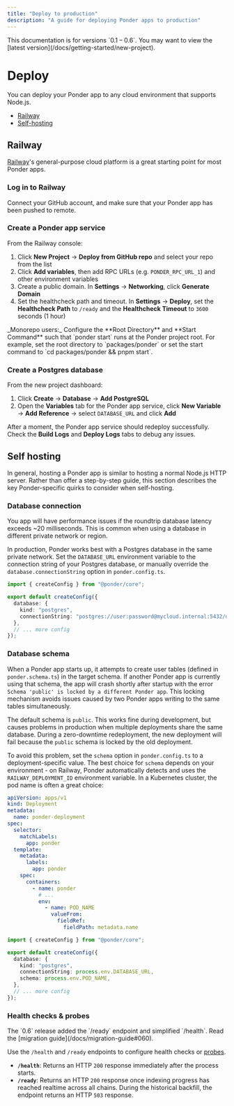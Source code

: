 ```yaml
---
title: "Deploy to production"
description: "A guide for deploying Ponder apps to production"
---
```



<Callout type="warning">
  This documentation is for versions `0.1 – 0.6`. You may want to view the
  [latest version](/docs/getting-started/new-project).
</Callout>

# Deploy

You can deploy your Ponder app to any cloud environment that supports Node.js.

- [Railway](#railway)
- [Self-hosting](#self-hosting)

## Railway

[Railway](https://railway.app)'s general-purpose cloud platform is a great starting point for most Ponder apps.

<Steps>

### Log in to Railway

Connect your GitHub account, and make sure that your Ponder app has been pushed to remote.

### Create a Ponder app service

From the Railway console:

1. Click **New Project** → **Deploy from GitHub repo** and select your repo from the list
2. Click **Add variables**, then add RPC URLs (e.g. `PONDER_RPC_URL_1`) and other environment variables
3. Create a public domain. In **Settings** → **Networking**, click **Generate Domain**
4. Set the healthcheck path and timeout. In **Settings** → **Deploy**, set the **Healthcheck Path** to `/ready` and the **Healthcheck Timeout** to `3600` seconds (1 hour)

<Callout type="warning">
  _Monorepo users:_ Configure the **Root Directory** and **Start Command** such
  that `ponder start` runs at the Ponder project root. For example, set the root
  directory to `packages/ponder` or set the start command to `cd packages/ponder
  && pnpm start`.
</Callout>

### Create a Postgres database

From the new project dashboard:

1. Click **Create** → **Database** → **Add PostgreSQL**
2. Open the **Variables** tab for the Ponder app service, click **New Variable** → **Add Reference** → select `DATABASE_URL` and click **Add**

After a moment, the Ponder app service should redeploy successfully. Check the **Build Logs** and **Deploy Logs** tabs to debug any issues.

</Steps>

## Self hosting

In general, hosting a Ponder app is similar to hosting a normal Node.js HTTP server. Rather than offer a step-by-step guide, this section describes the key Ponder-specific quirks to consider when self-hosting.

### Database connection

<Callout type="warning">
  You app will have performance issues if the roundtrip database latency exceeds
  ~20 milliseconds. This is common when using a database in different private
  network or region.
</Callout>

In production, Ponder works best with a Postgres database in the same private network. Set the `DATABASE_URL` environment variable to the connection string of your Postgres database, or manually override the `database.connectionString` option in `ponder.config.ts`.

```ts filename="ponder.config.ts" {6}
import { createConfig } from "@ponder/core";

export default createConfig({
  database: {
    kind: "postgres",
    connectionString: "postgres://user:password@mycloud.internal:5432/database",
  },
  // ... more config
});
```

### Database schema

When a Ponder app starts up, it attempts to create user tables (defined in `ponder.schema.ts`) in the target schema. If another Ponder app is currently using that schema, the app will crash shortly after startup with the error `Schema 'public' is locked by a different Ponder app`. This locking mechanism avoids issues caused by two Ponder apps writing to the same tables simultaneously.

The default schema is `public`. This works fine during development, but causes problems in production when multiple deployments share the same database. During a zero-downtime redeployment, the new deployment will fail because the `public` schema is locked by the old deployment.

To avoid this problem, set the `schema` option in `ponder.config.ts` to a deployment-specific value. The best choice for `schema` depends on your environment - on Railway, Ponder automatically detects and uses the `RAILWAY_DEPLOYMENT_ID` environment variable. In a Kubernetes cluster, the pod name is often a great choice:

<div class="code-columns">

```yaml filename="ponder.yaml" {17-21}
apiVersion: apps/v1
kind: Deployment
metadata:
  name: ponder-deployment
spec:
  selector:
    matchLabels:
      app: ponder
  template:
    metadata:
      labels:
        app: ponder
    spec:
      containers:
        - name: ponder
          # ...
          env:
            - name: POD_NAME
              valueFrom:
                fieldRef:
                  fieldPath: metadata.name
```

```ts filename="ponder.config.ts" {7}
import { createConfig } from "@ponder/core";

export default createConfig({
  database: {
    kind: "postgres",
    connectionString: process.env.DATABASE_URL,
    schema: process.env.POD_NAME,
  },
  // ... more config
});
```

</div>

### Health checks & probes

<Callout type="info">
  The `0.6` release added the `/ready` endpoint and simplified `/health`. Read
  the [migration guide](/docs/migration-guide#060).
</Callout>

Use the `/health` and `/ready` endpoints to configure health checks or [probes](https://kubernetes.io/docs/concepts/configuration/liveness-readiness-startup-probes/).

- **`/health`**: Returns an HTTP `200` response immediately after the process starts.
- **`/ready`**: Returns an HTTP `200` response once indexing progress has reached realtime across all chains. During the historical backfill, the endpoint returns an HTTP `503` response.
